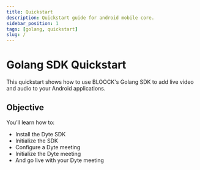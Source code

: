 ```yaml
---
title: Quickstart
description: Quickstart guide for android mobile core.
sidebar_position: 1
tags: [golang, quickstart]
slug: /
---
```



# Golang SDK Quickstart

This quickstart shows how to use BLOOCK's Golang SDK to add live video and
audio to your Android applications.

## Objective

You’ll learn how to:

- Install the Dyte SDK
- Initialize the SDK
- Configure a Dyte meeting
- Initialize the Dyte meeting
- And go live with your Dyte meeting
